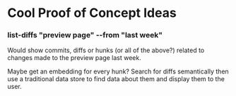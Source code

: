 # Cool Proof of Concept Ideas

### list-diffs "preview page" --from "last week"

Would show commits, diffs or hunks (or all of the above?) related to changes made to the preview page last week.

Maybe get an embedding for every hunk? Search for diffs semantically then use a traditional data store to find data about them and display them to the user.